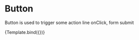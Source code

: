 

<Meta title="MDX/Button" component={Button} />


# Button

Button is used to trigger some action line onClick, form submit


<Canvas>
    <Story
    args={{
        children:"Button",
        variant:"primary"
    }}
    >
        {Template.bind({})}
    </Story>
</Canvas>